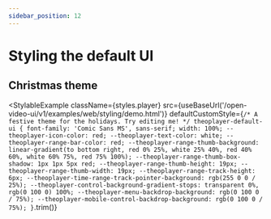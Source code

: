 ```yaml
---
sidebar_position: 12
---
```


# Styling the default UI


## Christmas theme

<StylableExample
    className={styles.player}
    src={useBaseUrl('/open-video-ui/v1/examples/web/styling/demo.html')}
    defaultCustomStyle={`
/* A festive theme for the holidays. Try editing me! */
theoplayer-default-ui {
    font-family: 'Comic Sans MS', sans-serif;
    width: 100%;
    --theoplayer-icon-color: red;
    --theoplayer-text-color: white;
    --theoplayer-range-bar-color: red;
    --theoplayer-range-thumb-background: linear-gradient(to bottom right, red 0% 25%, white 25% 40%, red 40% 60%, white 60% 75%, red 75% 100%);
    --theoplayer-range-thumb-box-shadow: 1px 1px 5px red;
    --theoplayer-range-thumb-height: 19px;
    --theoplayer-range-thumb-width: 19px;
    --theoplayer-range-track-height: 6px;
    --theoplayer-time-range-track-pointer-background: rgb(255 0 0 / 25%);
    --theoplayer-control-background-gradient-stops: transparent 0%, rgb(0 100 0) 100%;
    --theoplayer-menu-backdrop-background: rgb(0 100 0 / 75%);
    --theoplayer-mobile-control-backdrop-background: rgb(0 100 0 / 75%);
}
`.trim()}
></StylableExample>
